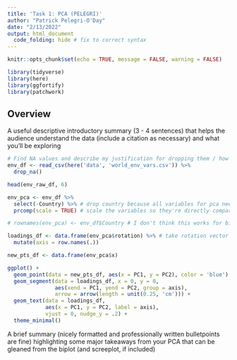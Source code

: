 ```yaml
---
title: 'Task 1: PCA (PELEGRI)'
author: "Patrick Pelegri-O'Day"
date: "2/13/2022"
output: html_document
  code_folding: hide # fix to correct syntax
---
```


```r
knitr::opts_chunk$set(echo = TRUE, message = FALSE, warning = FALSE)

library(tidyverse)
library(here)
library(ggfortify)
library(patchwork)
```

## Overview
A useful descriptive introductory summary (3 - 4 sentences) that helps the audience understand the data (include a citation as necessary) and what you’ll be exploring

```r

# Find NA values and describe my justification for dropping them / how many I'm dropping
env_df <- read_csv(here('data', 'world_env_vars.csv')) %>% 
  drop_na()

head(env_raw_df, 6)

```

```r
env_pca <- env_df %>% 
  select(-Country) %>% # drop country because all variables for pca need to be numeric
  prcomp(scale = TRUE) # scale the variables so they're directly comparable

# rownames(env_pca) <- env_df$Country # I don't think this works for biplot

```

```r
loadings_df <- data.frame(env_pca$rotation) %>% # take rotation vector from env_pca
  mutate(axis = row.names(.)) 

new_pts_df <- data.frame(env_pca$x) 
```

```r
ggplot() + 
  geom_point(data = new_pts_df, aes(x = PC1, y = PC2), color = 'blue') +
  geom_segment(data = loadings_df, x = 0, y = 0,
               aes(xend = PC1, yend = PC2, group = axis),
               arrow = arrow(length = unit(0.25, 'cm'))) +
  geom_text(data = loadings_df,
            aes(x = PC1, y = PC2, label = axis),
            vjust = 0, nudge_y = .2) +
  theme_minimal()
```






A brief summary (nicely formatted and professionally written bulletpoints are fine) highlighting some major takeaways from your PCA that can be gleaned from the biplot (and screeplot, if included) 
